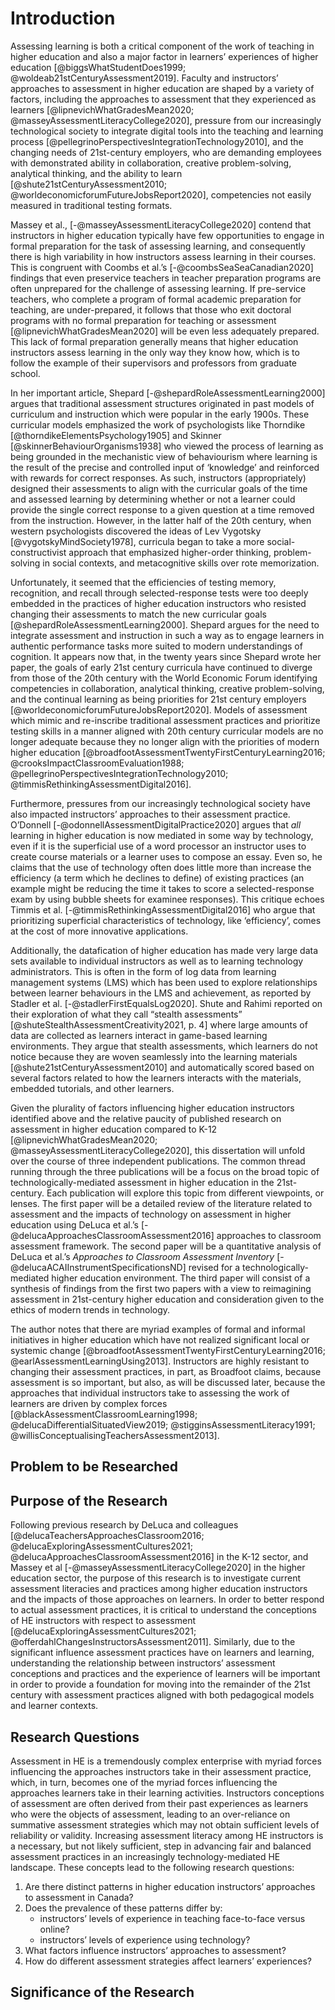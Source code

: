 # Introduction{-}

Assessing learning is both a critical component of the work of teaching in higher education and also a major factor in learners' experiences of higher education [@biggsWhatStudentDoes1999; @woldeab21stCenturyAssessment2019]. Faculty and instructors' approaches to assessment in higher education are shaped by a variety of factors, including the approaches to assessment that they experienced as learners [@lipnevichWhatGradesMean2020; @masseyAssessmentLiteracyCollege2020], pressure from our increasingly technological society to integrate digital tools into the teaching and learning process [@pellegrinoPerspectivesIntegrationTechnology2010], and the changing needs of 21st-century employers, who are demanding employees with demonstrated ability in collaboration, creative problem-solving, analytical thinking, and the ability to learn [@shute21stCenturyAssessment2010; @worldeconomicforumFutureJobsReport2020], competencies not easily measured in traditional testing formats. 

Massey et al., [-@masseyAssessmentLiteracyCollege2020] contend that instructors in higher education typically have few opportunities to engage in formal preparation for the task of assessing learning, and consequently there is high variability in how instructors assess learning in their courses. This is congruent with Coombs et al.'s [-@coombsSeaSeaCanadian2020] findings that even preservice teachers in teacher preparation programs are often unprepared for the challenge of assessing learning. If pre-service teachers, who complete a program of formal academic preparation for teaching, are under-prepared, it follows that those who exit doctoral programs with no formal preparation for teaching or assessment [@lipnevichWhatGradesMean2020] will be even less adequately prepared. This lack of formal preparation generally means that higher education instructors assess learning in the only way they know how, which is to follow the example of their supervisors and professors from graduate school.

In her important article, Shepard [-@shepardRoleAssessmentLearning2000] argues that traditional assessment structures originated in past models of curriculum and instruction which were popular in the early 1900s. These curricular models emphasized the work of psychologists like Thorndike [@thorndikeElementsPsychology1905] and Skinner [@skinnerBehaviourOrganisms1938] who viewed the process of learning as being grounded in the mechanistic view of behaviourism where learning is the result of the precise and controlled input of 'knowledge' and reinforced with rewards for correct responses. As such, instructors (appropriately) designed their assessments to align with the curricular goals of the time and assessed learning by determining whether or not a learner could provide the single correct response to a given question at a time removed from the instruction.  However, in the latter half of the 20th century, when western psychologists discovered the ideas of Lev Vygotsky [@vygotskyMindSociety1978], curricula began to take a more social-constructivist approach that emphasized higher-order thinking, problem-solving in social contexts, and metacognitive skills over rote memorization. 

Unfortunately, it seemed that the efficiencies of testing memory, recognition, and recall through selected-response tests were too deeply embedded in the practices of higher education instructors who resisted changing their assessments to match the new curricular goals [@shepardRoleAssessmentLearning2000]. Shepard argues for the need to integrate assessment and instruction in such a way as to engage learners in authentic performance tasks more suited to modern understandings of cognition. It appears now that, in the twenty years since Shepard wrote her paper, the goals of early 21st century curricula have continued to diverge from those of the 20th century with the World Economic Forum identifying competencies in collaboration, analytical thinking, creative problem-solving, and the continual learning as being priorities for 21st century employers [@worldeconomicforumFutureJobsReport2020]. Models of assessment which mimic and re-inscribe traditional assessment practices and prioritize testing skills in a manner aligned with 20th century curricular models are no longer adequate because they no longer align with the priorities of modern higher education [@broadfootAssessmentTwentyFirstCenturyLearning2016; @crooksImpactClassroomEvaluation1988; @pellegrinoPerspectivesIntegrationTechnology2010; @timmisRethinkingAssessmentDigital2016].

Furthermore, pressures from our increasingly technological society have also impacted instructors' approaches to their assessment practice. O'Donnell [-@odonnellAssessmentDigitalPractice2020] argues that *all* learning in higher education is now mediated in some way by technology, even if it is the superficial use of a word processor an instructor uses to create course materials or a learner uses to compose an essay. Even so, he claims that the use of technology often does little more than increase the efficiency (a term which he declines to define) of existing practices (an example might be reducing the time it takes to score a selected-response exam by using bubble sheets for examinee responses). This critique echoes Timmis et al. [-@timmisRethinkingAssessmentDigital2016] who argue that prioritizing superficial characteristics of technology, like 'efficiency', comes at the cost of more innovative applications.

Additionally, the datafication of higher education has made very large data sets available to individual instructors as well as to learning technology administrators. This is often in the form of log data from learning management systems (LMS) which has been used to explore relationships between learner behaviours in the LMS and achievement, as reported by Stadler et al. [-@stadlerFirstEqualsLog2020]. Shute and Rahimi reported on their exploration of what they call "stealth assessments" [@shuteStealthAssessmentCreativity2021, p. 4] where large amounts of data are collected as learners interact in game-based learning environments. They argue that stealth assessments, which learners do not notice because they are woven seamlessly into the learning materials [@shute21stCenturyAssessment2010] and automatically scored based on several factors related to how the learners interacts with the materials, embedded tutorials, and other learners.

Given the plurality of factors influencing higher education instructors identified above and the relative paucity of published research on assessment in higher education compared to K-12 [@lipnevichWhatGradesMean2020; @masseyAssessmentLiteracyCollege2020], this dissertation will unfold over the course of three independent publications. The common thread running through the three publications will be a focus on the broad topic of technologically-mediated assessment in higher education in the 21st-century. Each publication will explore this topic from different viewpoints, or lenses. The first paper will be a detailed review of the literature related to assessment and the impacts of technology on assessment in higher education using DeLuca et al.'s [-@delucaApproachesClassroomAssessment2016] approaches to classroom assessment framework. The second paper will be a quantitative analysis of DeLuca et al.'s *Approaches to Classroom Assessment Inventory* [-@delucaACAIInstrumentSpecificationsND] revised for a technologically-mediated higher education environment. The third paper will consist of a synthesis of findings from the first two papers with a view to reimagining assessment in 21st-century higher education and consideration given to the ethics of modern trends in technology.

The author notes that there are myriad examples of formal and informal initiatives in higher education which have not realized significant local or systemic change [@broadfootAssessmentTwentyFirstCenturyLearning2016; @earlAssessmentLearningUsing2013]. Instructors are highly resistant to changing their assessment practices, in part, as Broadfoot claims, because assessment is so important, but also, as will be discussed later, because the approaches that individual instructors take to assessing the work of learners are driven by complex forces [@blackAssessmentClassroomLearning1998; @delucaDifferentialSituatedView2019; @stigginsAssessmentLiteracy1991; @willisConceptualisingTeachersAssessment2013].


## Problem to be Researched{-}



## Purpose of the Research{-}

Following previous research by DeLuca and colleagues [@delucaTeachersApproachesClassroom2016; @delucaExploringAssessmentCultures2021; @delucaApproachesClassroomAssessment2016] in the K-12 sector, and Massey et al [-@masseyAssessmentLiteracyCollege2020] in the higher education sector, the purpose of this research is to investigate current assessment literacies and practices among higher education instructors and the impacts of those approaches on learners. In order to better respond to actual assessment practices, it is critical to understand the conceptions of HE instructors with respect to assessment [@delucaExploringAssessmentCultures2021; @offerdahlChangesInstructorsAssessment2011]. Similarly, due to the significant influence assessment practices have on learners and learning, understanding the relationship between instructors' assessment conceptions and practices and the experience of learners will be important in order to provide a foundation for moving into the remainder of the 21st century with assessment practices aligned with both pedagogical models and learner contexts.

## Research Questions{-}

Assessment in HE is a tremendously complex enterprise with myriad forces influencing the approaches instructors take in their assessment practice, which, in turn, becomes one of the myriad forces influencing the approaches learners take in their learning activities. Instructors conceptions of assessment are often derived from their past experiences as learners who were the objects of assessment, leading to an over-reliance on summative assessment strategies which may not obtain sufficient levels of reliability or validity. Increasing assessment literacy among HE instructors is a necessary, but not likely sufficient, step in advancing fair and balanced assessment practices in an increasingly technology-mediated HE landscape. These concepts lead to the following research questions:

1. Are there distinct patterns in higher education instructors' approaches to assessment in Canada?
2. Does the prevalence of these patterns differ by:
    - instructors' levels of experience in teaching face-to-face versus online?
    - instructors' levels of experience using technology?
3. What factors influence instructors' approaches to assessment?
4. How do different assessment strategies affect learners' experiences?

## Significance of the Research{-}

